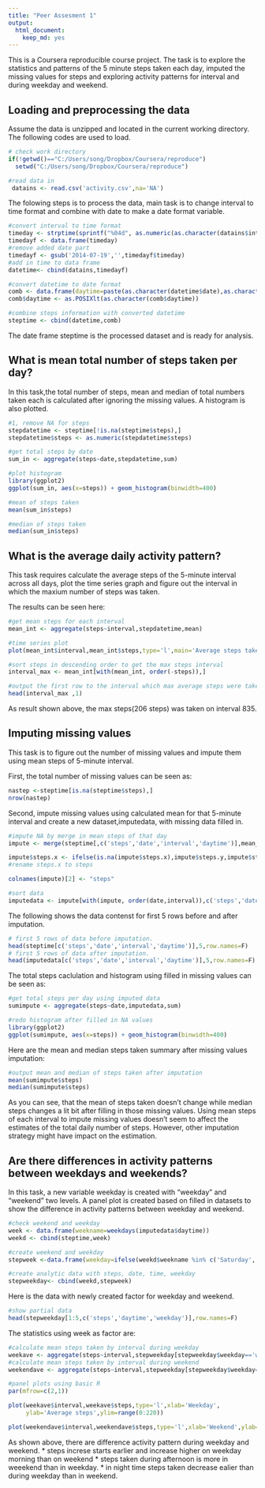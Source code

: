```yaml
---
title: "Peer Assesment 1"
output:
  html_document:
    keep_md: yes
---
```


This is a Coursera reproducible course project. The task is to explore the statistics and patterns of the 5 minute steps taken each day, imputed the missing values for steps and exploring activity patterns for interval and during weekday and weekend.  

## Loading and preprocessing the data

Assume the data is unzipped and located in the current working directory. The following codes are used to load.

```r

# check work directory
if(!getwd()=="C:/Users/song/Dropbox/Coursera/reproduce")
  setwd("C:/Users/song/Dropbox/Coursera/reproduce")

#read data in 
 datains <- read.csv('activity.csv',na='NA')
```

The folowing steps is to process the data, main task is to change interval to time format and combine with date to make a date format variable. 

```r
#convert interval to time format
timeday <- strptime(sprintf("%04d", as.numeric(as.character(datains$interval))), "%H%M")
timedayf <- data.frame(timeday)
#remove added date part 
timedayf <- gsub('2014-07-19','',timedayf$timeday)
#add in time to data frame
datetime<- cbind(datains,timedayf)

#convert datetime to date format
comb <- data.frame(daytime=paste(as.character(datetime$date),as.character(datetime$timedayf)))
comb$daytime <- as.POSIXlt(as.character(comb$daytime))

#combine steps information with converted datetime
steptime <- cbind(datetime,comb)

```

The date frame steptime is the processed dataset and is ready for analysis.


## What is mean total number of steps taken per day?

In this task,the total number of steps, mean and median of total numbers taken each is calculated after ignoring the missing values.  A histogram is also plotted. 

```r

#1, remove NA for steps
stepdatetime <- steptime[!is.na(steptime$steps),]
stepdatetime$steps <- as.numeric(stepdatetime$steps)

#get total steps by date
sum_in <- aggregate(steps~date,stepdatetime,sum)

#plot histogram 
library(ggplot2)
ggplot(sum_in, aes(x=steps)) + geom_histogram(binwidth=400)

#mean of steps taken
mean(sum_in$steps)

#median of steps taken
median(sum_in$steps)

```

## What is the average daily activity pattern?

This task requires calculate the average steps of the 5-minute interval across all days, plot the time series graph and figure out the interval in which the maxium number of steps was taken. 

The results can be seen here:

```r
#get mean steps for each interval
mean_int <- aggregate(steps~interval,stepdatetime,mean)

#time series plot
plot(mean_int$interval,mean_int$steps,type='l',main='Average steps taken',xlab='5-minute interval',ylab='Average steps')

#sort steps in descending order to get the max steps interval
interval_max <- mean_int[with(mean_int, order(-steps)),]

#output the first row to the interval which max average steps were taken
head(interval_max ,1)
```

As result shown above, the max steps(206 steps) was taken on interval 835.

## Imputing missing values

This task is to figure out the number of missing values and impute them using mean steps of 5-minute interval.  

First, the total number of missing values can be seen as:

```r
nastep <-steptime[is.na(steptime$steps),]
nrow(nastep)

```

Second, impute missing values using calculated mean for that 5-minute interval and create a new dataset,imputedata, with missing data filled in.


```r
#impute NA by merge in mean steps of that day
impute <- merge(steptime[,c('steps','date','interval','daytime')],mean_int,by.x='interval',by.y='interval',all=T)

impute$steps.x <- ifelse(is.na(impute$steps.x),impute$steps.y,impute$steps.x) 
#rename steps.x to steps

colnames(impute)[2] <- "steps" 

#sort data
imputedata <- impute[with(impute, order(date,interval)),c('steps','date','interval','daytime')]
```

The following shows the data contenst for first 5 rows before and after imputation.

```r
# first 5 rows of data before imputation.
head(steptime[c('steps','date','interval','daytime')],5,row.names=F)
# first 5 rows of data after imputation.
head(imputedata[c('steps','date','interval','daytime')],5,row.names=F)
```

The total steps caclulation and histogram using filled in missing values can be seen as:
 
```r
#get total steps per day using imputed data
sumimpute <- aggregate(steps~date,imputedata,sum)

#redo histogram after filled in NA values
library(ggplot2)
ggplot(sumimpute, aes(x=steps)) + geom_histogram(binwidth=400)
```

Here are the mean and median steps taken summary after missing values imputation:

```r
#output mean and median of steps taken after imputation
mean(sumimpute$steps)
median(sumimpute$steps)
```

As you can see, that the mean of steps taken doesn't change while median steps changes a lit bit after filling in those missing values. Using mean steps of each interval to impute missing values doesn't seem to affect the estimates of the total daily number of steps. However, other imputation strategy might have impact on the estimation.

## Are there differences in activity patterns between weekdays and weekends?

In this task, a new variable weekday is created with "weekday" and "weekend" two levels. A panel plot is created based on filled in datasets to show the difference in activity patterns between weekday and weekend. 

```r
#check weekend and weekday
week <- data.frame(weekname=weekdays(imputedata$daytime))
weekd <- cbind(steptime,week)

#create weekend and weekday 
stepweek <-data.frame(weekday=ifelse(weekd$weekname %in% c('Saturday','Sunday'),'weekend','weekday'))

#create analytic data with steps, date, time, weekday 
stepweekday<- cbind(weekd,stepweek)
```

Here is the data with newly created factor for weekday and weekend.

```r
#show partial data
head(stepweekday[1:5,c('steps','daytime','weekday')],row.names=F)
```

The statistics using week as factor are: 

```r
#calculate mean steps taken by interval during weekday
weekave <- aggregate(steps~interval,stepweekday[stepweekday$weekday=='weekday',],mean)
#calculate mean steps taken by interval during weekend
weekendave <- aggregate(steps~interval,stepweekday[stepweekday$weekday=='weekend',],mean)

#panel plots using basic R
par(mfrow=c(2,1))

plot(weekave$interval,weekave$steps,type='l',xlab='Weekday',
     ylab='Average steps',ylim=range(0:220))

plot(weekendave$interval,weekendave$steps,type='l',xlab='Weekend',ylab='Average steps',ylim=range(0:220))

```

As shown above, there are difference activity pattern during weekday and weekend.
* steps increse starts earlier and increase higher on weekday morning than on weekend
* steps taken during afternoon is more in weeekend than in weekday.
* in night time steps taken decrease ealier than during weekday than in weekend.

